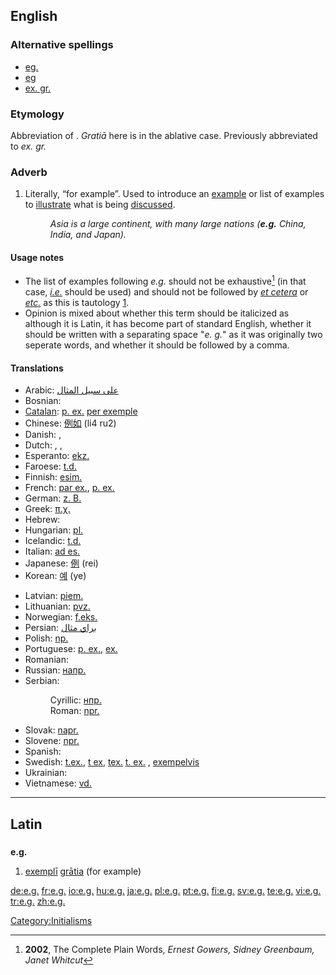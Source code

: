 {{also|eg|ég|.eg|eg.|EG|Eg|-eg-|eg-}}
==English==

===Alternative spellings===
* [[eg.]]
* [[eg]]
* [[ex. gr.]]

===Etymology===
Abbreviation of {{etyl|la}} {{term|exempli gratia|exempli gratiā|lang=la|for example}}. ''Gratiā'' here is in the ablative case. Previously abbreviated to ''ex. gr.''

===Adverb===
{{en-adv|-}}

# {{context|[[abbreviation]]|[[initialism]]}} Literally, “for example”.  Used to introduce an [[example]] or list of examples to [[illustrate]] what is being [[discuss]]ed.
#: ''Asia is a large continent, with many large nations ('''e.g.''' China, India, and Japan).''

====Usage notes====
* The list of examples following ''e.g.'' should not be exhaustive<ref>'''2002''', The Complete Plain Words, ''Ernest Gowers, Sidney Greenbaum, Janet Whitcut''</ref> (in that case, ''[[i.e.]]'' should be used) and should not be followed by ''[[et cetera]]'' or ''[[etc.]]'' as this is tautology [http://en.wikipedia.org/wiki/Tautology_(rhetoric)].
* Opinion is mixed about whether this term should be italicized as although it is Latin, it has become part of standard English, whether it should be written with a separating space "''e. g.''" as it was originally two seperate words, and whether it should be followed by a comma.

====Translations====
{{trans-top|abbreviation for “for example”}}
* Arabic: [[على سبيل المثال]]
* Bosnian: {{t-|bs|npr.}} {{i|[[na]] [[primjer]]}}
* [[Catalan]]: [[p. ex.]] [[per exemple]]
* Chinese: [[例如]] (li4 ru2)
* Danish: {{t+|da|f.eks.}}, {{t+|da|fx}} {{i|[[for eksempel]]}}
* Dutch: {{t-|nl|bv.}}, {{t-|nl|bijv.}}, {{t|nl|bvb.}} {{i|{{t+|nl|bijvoorbeeld}}}}
* Esperanto: [[ekz.]] {{i|[[ekzemple]]}}
* Faroese: [[t.d.]] {{i|[[til dømis]]}}
* Finnish: [[esim.]] {{i|[[esimerkiksi]]}}
* French: [[par ex.]], [[p. ex.]] {{i|[[par exemple]]}}<!-- are both right? -->
* German: [[z. B.]] {{i|[[zum Beispiel]]}}
* Greek: [[π.χ.]] {{i|[[παραδείγματος χάριν]]}}
* Hebrew: {{t|he|לדוגמה|tr=ledugma|sc=Hebr}}
* Hungarian: [[pl.]] {{i|[[például]]}}
* Icelandic: [[t.d.]] {{i|[[til dæmis]]}}
* Italian: [[ad es.]] {{i|[[ad esempio]]}}
* Japanese: [[例]] (rei)
* Korean: [[예]] (ye)
{{trans-mid}}
* Latvian: [[piem.]] {{i|[[piemēram]]}}
* Lithuanian: [[pvz.]] {{i|[[pavyzdžiui]]}}
* Norwegian: [[f.eks.]] {{i|[[for eksempel]]}}
* Persian: [[براي مثال]]
* Polish: [[np.]] {{i|[[na]] [[przykład]]}}
* Portuguese: [[p. ex.]], [[ex.]] {{i|[[por exemplo]]}}
* Romanian: {{t-|ro|de exemplu}}
* Russian: [[напр.]] {{i|[[например]]}}
* Serbian:
*: Cyrillic: [[нпр.]] {{i|[[на]] [[пример]]}}
*: Roman: [[npr.]] {{i|[[na]] [[primer]]}}
* Slovak: [[napr.]] {{i|[[napríklad]]}}
* Slovene: [[npr.]] {{i|[[na]] [[primer]]}}
* Spanish: {{t-|es|por ejemplo}}
* Swedish: [[t.ex.]], [[t ex]], [[tex.]] [[t. ex.]] {{i|[[till exempel]]}}, [[exempelvis]]
* Ukrainian: {{t|uk|наприклад|tr=napryklad|sc=Cyrl|xs=Ukrainian}}
* Vietnamese: [[vd.]] {{i|[[ví dụ]]}}
{{trans-bottom}}

[[Category:Initialisms]]

----

==Latin==

==={{abbreviation|Latin}}===
'''e.g.'''

# [[exemplum#Latin|exemplī]] [[gratia|grātia]] (for example)

[[de:e.g.]]
[[fr:e.g.]]
[[io:e.g.]]
[[hu:e.g.]]
[[ja:e.g.]]
[[pl:e.g.]]
[[pt:e.g.]]
[[fi:e.g.]]
[[sv:e.g.]]
[[te:e.g.]]
[[vi:e.g.]]
[[tr:e.g.]]
[[zh:e.g.]]